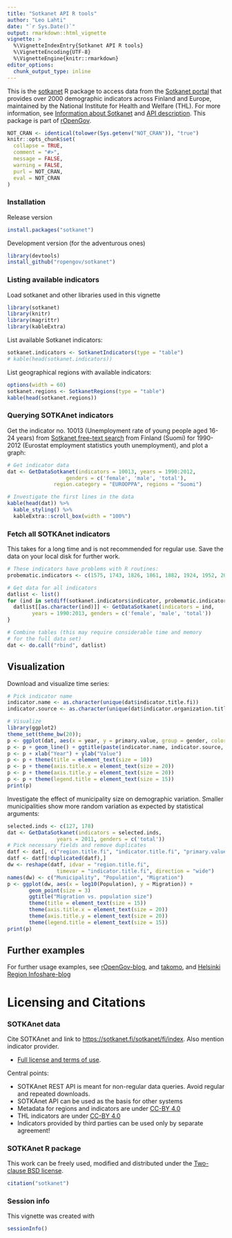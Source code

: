 ```yaml
---
title: "Sotkanet API R tools"
author: "Leo Lahti"
date: "`r Sys.Date()`"
output: rmarkdown::html_vignette
vignette: >
  %\VignetteIndexEntry{Sotkanet API R tools}
  %\VignetteEncoding{UTF-8}
  %\VignetteEngine{knitr::rmarkdown}
editor_options: 
  chunk_output_type: inline
---
```


This is the [sotkanet](https://github.com/rOpenGov/sotkanet) R package to access data from the [Sotkanet portal](https://sotkanet.fi/sotkanet/en/index) that provides over 2000 demographic indicators across Finland and Europe, maintained by the National Institute for Health and Welfare (THL). For more information, see [Information about Sotkanet](https://sotkanet.fi/sotkanet/en/tietoa-palvelusta) and [API description](https://sotkanet.fi/sotkanet/en/ohje/74). This package is part of [rOpenGov](http://ropengov.org).


```r
NOT_CRAN <- identical(tolower(Sys.getenv("NOT_CRAN")), "true")
knitr::opts_chunk$set(
  collapse = TRUE,
  comment = "#>",
  message = FALSE, 
  warning = FALSE,
  purl = NOT_CRAN,
  eval = NOT_CRAN
)
```

### Installation

Release version

```r
install.packages("sotkanet")
```


Development version (for the adventurous ones)

```r
library(devtools)
install_github("ropengov/sotkanet")
```



### Listing available indicators

Load sotkanet and other libraries used in this vignette

```r
library(sotkanet)
library(knitr) 
library(magrittr)
library(kableExtra)
```

List available Sotkanet indicators:

```r
sotkanet.indicators <- SotkanetIndicators(type = "table")
# kable(head(sotkanet.indicators))
```

List geographical regions with available indicators:

```r
options(width = 60)
sotkanet.regions <- SotkanetRegions(type = "table")
kable(head(sotkanet.regions))
```


### Querying SOTKAnet indicators

Get the indicator no. 10013 (Unemployment rate of young people aged 16-24 years) from [Sotkanet free-text search](https://sotkanet.fi/sotkanet/en/haku) from Finland (Suomi) for 1990-2012 (Eurostat employment statistics youth unemployment), and plot a graph:

```r
# Get indicator data
dat <- GetDataSotkanet(indicators = 10013, years = 1990:2012, 
       		       genders = c('female', 'male', 'total'), 
		       region.category = "EUROOPPA", regions = "Suomi")

# Investigate the first lines in the data
kable(head(dat)) %>% 
  kable_styling() %>%
  kableExtra::scroll_box(width = "100%")
```

### Fetch all SOTKAnet indicators

This takes for a long time and is not recommended for regular
use. Save the data on your local disk for further work.

```r
# These indicators have problems with R routines:
probematic.indicators <- c(1575, 1743, 1826, 1861, 1882, 1924, 1952, 2000, 2001, 2033, 2050, 3386, 3443)

# Get data for all indicators
datlist <- list()
for (ind in setdiff(sotkanet.indicators$indicator, probematic.indicators)) {
  datlist[[as.character(ind)]] <- GetDataSotkanet(indicators = ind, 
  		years = 1990:2013, genders = c('female', 'male', 'total'))
}

# Combine tables (this may require considerable time and memory 
# for the full data set)
dat <- do.call("rbind", datlist)
```

## Visualization

Download and visualize time series:

```r
# Pick indicator name
indicator.name <- as.character(unique(dat$indicator.title.fi))
indicator.source <- as.character(unique(dat$indicator.organization.title.fi))

# Visualize
library(ggplot2)
theme_set(theme_bw(20)); 
p <- ggplot(dat, aes(x = year, y = primary.value, group = gender, color = gender)) 
p <- p + geom_line() + ggtitle(paste(indicator.name, indicator.source, sep = " / ")) 
p <- p + xlab("Year") + ylab("Value") 
p <- p + theme(title = element_text(size = 10))
p <- p + theme(axis.title.x = element_text(size = 20))
p <- p + theme(axis.title.y = element_text(size = 20))
p <- p + theme(legend.title = element_text(size = 15))
print(p)
```


Investigate the effect of municipality size on demographic
variation. Smaller municipalities show more random variation as
expected by statistical arguments:

```r
selected.inds <- c(127, 178)
dat <- GetDataSotkanet(indicators = selected.inds, 
       			years = 2011, genders = c('total'))
# Pick necessary fields and remove duplicates
datf <- dat[, c("region.title.fi", "indicator.title.fi", "primary.value")]
datf <- datf[!duplicated(datf),]
dw <- reshape(datf, idvar = "region.title.fi", 
      		    timevar = "indicator.title.fi", direction = "wide")
names(dw) <- c("Municipality", "Population", "Migration")
p <- ggplot(dw, aes(x = log10(Population), y = Migration)) +
       geom_point(size = 3)
       ggtitle("Migration vs. population size") 
       theme(title = element_text(size = 15))
       theme(axis.title.x = element_text(size = 20))
       theme(axis.title.y = element_text(size = 20))
       theme(legend.title = element_text(size = 15))
print(p)
```

## Further examples

For further usage examples, see
[rOpenGov-blog](http://ropengov.org), and
[takomo](https://github.com/louhos/takomo/tree/master/Sotkanet), and 
[Helsinki Region Infoshare-blog](http://www.hri.fi/fi/ajankohtaista/sotkanet-indikaattoripankki-mukaan-sorvi-tyokalupakkiin/)


# Licensing and Citations

### SOTKAnet data

Cite SOTKAnet and link to [https://sotkanet.fi/sotkanet/fi/index](https://sotkanet.fi/sotkanet/fi/index). Also mention indicator provider. 

 * [Full license and terms of use](https://sotkanet.fi/sotkanet/en/tietoa-palvelusta). 

Central points:

 * SOTKAnet REST API is meant for non-regular data queries. Avoid regular and repeated downloads.
 * SOTKAnet API can be used as the basis for other systems
 * Metadata for regions and indicators are under [CC-BY 4.0](https://creativecommons.org/licenses/by/4.0/) 
 * THL indicators are under [CC-BY 4.0](https://creativecommons.org/licenses/by/4.0/) 
 * Indicators provided by third parties can be used only by separate agreement!


### SOTKAnet R package

This work can be freely used, modified and distributed under the 
[Two-clause BSD license](https://en.wikipedia.org/wiki/BSD\_licenses).

```r
citation("sotkanet")
```

### Session info

This vignette was created with

```r
sessionInfo()
```
